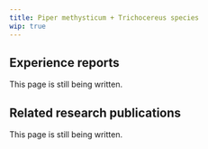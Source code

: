 ---
title: Piper methysticum + Trichocereus species
wip: true
---

## Experience reports

This page is still being written.

## Related research publications

This page is still being written.


